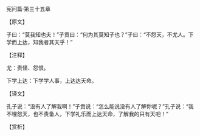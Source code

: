 

宪问篇·第三十五章

【原文】

子曰：“莫我知也夫！”子贡曰：“何为其莫知子也？”子曰：“不怨天，不尤人。下学而上达，知我者其天乎！”

【注释】

尤：责怪、怨恨。

下学上达：下学学人事，上达达天命。

【译文】

孔子说：“没有人了解我啊！”子贡说：“怎么能说没有人了解你呢？”孔子说：“我不埋怨天，也不责备人，下学礼乐而上达天命，了解我的只有天吧！”

【赏析】

